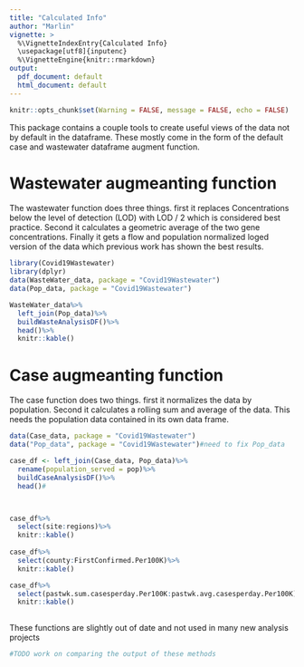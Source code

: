 ```yaml
---
title: "Calculated Info"
author: "Marlin"
vignette: >
  %\VignetteIndexEntry{Calculated Info}
  \usepackage[utf8]{inputenc}
  %\VignetteEngine{knitr::rmarkdown}
output:
  pdf_document: default
  html_document: default
---
```


```r
knitr::opts_chunk$set(Warning = FALSE, message = FALSE, echo = FALSE)
```

This package contains a couple tools to create useful views of the data not by default in the dataframe. These mostly come in the form of the default case and wastewater dataframe augment function.

# Wastewater augmeanting function
The wastewater function does three things. first it replaces Concentrations below the level of detection (LOD) with LOD / 2 which is considered best practice. Second it calculates a geometric average of the two gene concentrations. Finally it gets a flow and population normalized loged version of the data which previous work has shown the best results.

```r
library(Covid19Wastewater)
library(dplyr)
data(WasteWater_data, package = "Covid19Wastewater")
data(Pop_data, package = "Covid19Wastewater")

WasteWater_data%>%
  left_join(Pop_data)%>%
  buildWasteAnalysisDF()%>%
  head()%>%
  knitr::kable()
```
# Case augmeanting function
The case function does two things. first it normalizes the data by population. Second it calculates a rolling sum and average of the data. This needs the population data contained in its own data frame.
```r


data(Case_data, package = "Covid19Wastewater")
data("Pop_data", package = "Covid19Wastewater")#need to fix Pop_data

case_df <- left_join(Case_data, Pop_data)%>%
  rename(population_served = pop)%>%
  buildCaseAnalysisDF()%>%
  head()#



case_df%>%
  select(site:regions)%>%
  knitr::kable()
  
case_df%>%
  select(county:FirstConfirmed.Per100K)%>%
  knitr::kable()

case_df%>%
  select(pastwk.sum.casesperday.Per100K:pastwk.avg.casesperday.Per100K)%>%
  knitr::kable()
  
```

These functions are slightly out of date and not used in many new analysis projects
```r
#TODO work on comparing the output of these methods 
```